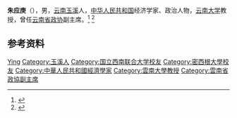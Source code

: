 '''朱应庚'''（{{bd|1922年|1月|2004年|11月}}），男，[[云南|云南]][[玉溪|玉溪]]人，[[中华人民共和国|中华人民共和国]]经济学家、政治人物，[[云南大学|云南大学]]教授，曾任[[云南省政协|云南省政协]]副主席。<ref>{{cite book|title=中国普通高等学校教授人名录|author=《中国普通高等学校教授人名录》编写组编|publisher=高等教育出版社|year=1988|isbn=7040006162|location=北京|page=}}</ref>
<ref>{{Cite book|title=中华人民共和国职官志|author=何虎生, 李耀东, 向常福主编|publisher=中国社会出版社|year=2003|isbn=9787800883934|location=北京|pages=}}</ref>

== 参考资料 ==
{{reflist}}

{{中国人物小作品}}

{{Authority control}}
{{DEFAULTSORT:Zhu朱}}
[[Category:朱姓|Ying]]
[[Category:玉溪人|Category:玉溪人]]
[[Category:国立西南联合大学校友|Category:国立西南联合大学校友]]
[[Category:密西根大學校友|Category:密西根大學校友]]
[[Category:中華人民共和國經濟學家|Category:中華人民共和國經濟學家]]
[[Category:雲南大學教授|Category:雲南大學教授]]
[[Category:雲南省政協副主席|Category:雲南省政協副主席]]